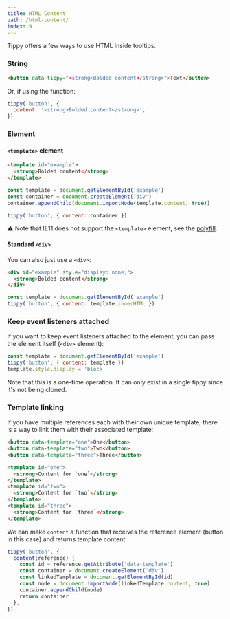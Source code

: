 ```yaml
---
title: HTML Content
path: /html-content/
index: 9
---
```


Tippy offers a few ways to use HTML inside tooltips.

### String

```html
<button data-tippy="<strong>Bolded content</strong>">Text</button>
```

Or, if using the function:

```js
tippy('button', {
  content: '<strong>Bolded content</strong>',
})
```

### Element

#### `<template>` element

```html
<template id="example">
  <strong>Bolded content</strong>
</template>
```

```js
const template = document.getElementById('example')
const container = document.createElement('div')
container.appendChild(document.importNode(template.content, true))

tippy('button', { content: container })
```

⚠️ Note that IE11 does not support the `<template>` element, see the
[polyfill](https://github.com/webcomponents/template).

#### Standard `<div>`

You can also just use a `<div>`:

<!-- prettier-ignore -->
```html
<div id="example" style="display: none;">
  <strong>Bolded content</strong>
</div>
```

```js
const template = document.getElementById('example')
tippy('button', { content: template.innerHTML })
```

### Keep event listeners attached

If you want to keep event listeners attached to the element, you can pass the
element itself (`<div>` element):

```js
const template = document.getElementById('example')
tippy('button', { content: template })
template.style.display = 'block'
```

Note that this is a one-time operation. It can only exist in a single tippy
since it's not being cloned.

### Template linking

If you have multiple references each with their own unique template, there is a
way to link them with their associated template:

```html
<button data-template="one">One</button>
<button data-template="two">Two</button>
<button data-template="three">Three</button>

<template id="one">
  <strong>Content for `one`</strong>
</template>
<template id="two">
  <strong>Content for `two`</strong>
</template>
<template id="three">
  <strong>Content for `three`</strong>
</template>
```

We can make `content` a function that receives the reference element (button in
this case) and returns template content:

```js
tippy('button', {
  content(reference) {
    const id = reference.getAttribute('data-template')
    const container = document.createElement('div')
    const linkedTemplate = document.getElementById(id)
    const node = document.importNode(linkedTemplate.content, true)
    container.appendChild(node)
    return container
  },
})
```
